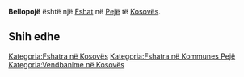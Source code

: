 {{Fshat në Kosovës
 | Emri                = Bellopojë
| sqi_N_name = Bellopojë
| sqi_N_FULL_NAME_RO = Bellopojë
| sqi_N_FULL_NAME_ND_RO = Bellopoje
| sqi_N_SORT_NAME_RG = BELLOPOJE
| sqi_N_FULL_NAME_RG = Bellopojë
| sqi_N_FULL_NAME_ND_RG = Bellopoje
| sqi_V_name = Bellopoja
| sqi_V_FULL_NAME_RO = Bellopoja Bellopole Rranza
| sqi_V_FULL_NAME_ND_RO = Bellopoja Bellopole Rranza
| sqi_V_SORT_NAME_RG = BELLOPOJA BELLOPOLE RRANZA
| sqi_V_FULL_NAME_RG = Bellopoja Bellopole Rranza
| sqi_V_FULL_NAME_ND_RG = Bellopoja Bellopole Rranza
| srp_N_name = Belo Polje
| srp_N_FULL_NAME_RO = Belo Polje
| srp_N_FULL_NAME_ND_RO = Belo Polje
| srp_N_SORT_NAME_RG = BELOPOLJE
| srp_N_FULL_NAME_RG = Belo Polje
| srp_N_FULL_NAME_ND_RG = Belo Polje
| srp_NS_name = Бело Поље
| srp_NS_FULL_NAME_RO = Бело Поље
| srp_NS_FULL_NAME_ND_RO = Бело Поље
| srp_NS_SORT_NAME_RG = БЕЛОПОЉЕ
| srp_NS_FULL_NAME_RG = Бело Поље
| srp_NS_FULL_NAME_ND_RG = Бело Поље
| srp_V_name = Bjelo Polje
| srp_V_FULL_NAME_RO = Bjelo Polje
| srp_V_FULL_NAME_ND_RO = Bjelo Polje
| srp_V_SORT_NAME_RG = BJELOPOLJE
| srp_V_FULL_NAME_RG = Bjelo Polje
| srp_V_FULL_NAME_ND_RG = Bjelo Polje

 | Emri (Rasa dhanore) = 
 | Figura              = 
 | Shteti              = Kosovo
 | Komuna              = Pejë
 | Kodi postar         = 
 | Sipërfaqja          = 

 | Popullsia           = 

 | Regj. i popullsisë  = 
 | Dend. e popullsisë  = 
 | Faqja zyrtare       = 
 <!--- Koordinatat ----> 
 | Gjerësia            = 42.641111
 | Gjatësia            = 20.285556
 | Lartësia            = 
}}
'''Bellopojë''' është një [[Fshat]] në [[Pejë]] të [[Kosovës]].

<!-- == Gjeografia == -->
<!-- == Historia == -->
<!-- == Demografia == -->
== Shih edhe ==
{{Komuna Pejë}}
{{Kosovo-Administrata-Cung}}

[[Kategoria:Fshatra në Kosovës]]
[[Kategoria:Fshatra në Kommunes Pejë]]
[[Kategoria:Vendbanime në Kosovës]]